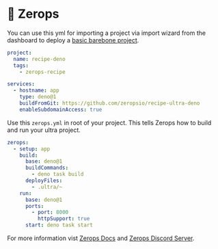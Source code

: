 # 💚 Zerops

You can use this yml for importing a project via import wizard from the dashboard to deploy a [basic barebone project](https://github.com/zeropsio/recipe-ultra-deno).

```yaml
project:
  name: recipe-deno
  tags:
    - zerops-recipe

services:
  - hostname: app
    type: deno@1
    buildFromGit: https://github.com/zeropsio/recipe-ultra-deno
    enableSubdomainAccess: true
```

Use this `zerops.yml` in root of your project. This tells Zerops how to build and run your ultra project.

```yml
zerops:
  - setup: app
    build:
      base: deno@1
      buildCommands:
        - deno task build
      deployFiles:
        - .ultra/~
    run:
      base: deno@1
      ports:
        - port: 8000
          httpSupport: true
      start: deno task start
```

For more information vist [Zerops Docs](https://docs.zerops.io/) and [Zerops Discord Server](https://discord.gg/xxzmJSDKPT).
